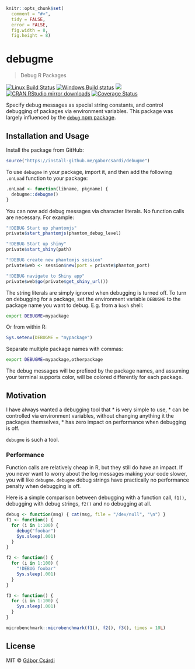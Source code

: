 
```r
knitr::opts_chunk$set(
  comment = "#>",
  tidy = FALSE,
  error = FALSE,
  fig.width = 8,
  fig.height = 8)
```

# debugme

> Debug R Packages

[![Linux Build Status](https://travis-ci.org/gaborcsardi/debugme.svg?branch=master)](https://travis-ci.org/gaborcsardi/debugme)
[![Windows Build status](https://ci.appveyor.com/api/projects/status/github/gaborcsardi/debugme?svg=true)](https://ci.appveyor.com/project/gaborcsardi/debugme)
[![](http://www.r-pkg.org/badges/version/debugme)](http://www.r-pkg.org/pkg/debugme)
[![CRAN RStudio mirror downloads](http://cranlogs.r-pkg.org/badges/debugme)](http://www.r-pkg.org/pkg/debugme)
[![Coverage Status](https://img.shields.io/codecov/c/github/gaborcsardi/debugme/master.svg)](https://codecov.io/github/gaborcsardi/debugme?branch=master)

Specify debug messages as special string constants, and control debugging of
packages via environment variables. This package was largely influenced by
the [`debug` npm package](https://github.com/visionmedia/debug).

## Installation and Usage

Install the package from GitHub:

```r
source("https://install-github.me/gaborcsardi/debugme")
```

To use `debugme` in your package, import it, and then add the following
`.onLoad` function to your package:
```r
.onLoad <- function(libname, pkgname) {
  debugme::debugme()
}
```

You can now add debug messages via character literals. No function calls
are necessary. For example:
```r
"!DEBUG Start up phantomjs"
private$start_phantomjs(phantom_debug_level)

"!DEBUG Start up shiny"
private$start_shiny(path)

"!DEBUG create new phantomjs session"
private$web <- session$new(port = private$phantom_port)

"!DEBUG navigate to Shiny app"
private$web$go(private$get_shiny_url())
```

The string literals are simply ignored when debugging is turned off. To
turn on debugging for a package, set the environment variable `DEBUGME` to
the package name you want to debug. E.g. from a `bash` shell:

```sh
export DEBUGME=mypackage
```

Or from within R:

```r
Sys.setenv(DEBUGME = "mypackage")
```

Separate multiple package names with commas:

```sh
export DEBUGME=mypackage,otherpackage
```

The debug messages will be prefixed by the package names, and assuming your
terminal supports color, will be colored differently for each package.

## Motivation

I have always wanted a debugging tool that
* is very simple to use,
* can be controlled via environment variables, without changing anything
  it the packages themselves,
* has zero impact on performance when debugging is off.

`debugme` is such a tool.

### Performance

Function calls are relatively cheap in R, but they still do have an impact.
If you never want to worry about the log messages making your code slower,
you will like `debugme`. `debugme` debug strings have practically no
performance penalty when debugging is off.

Here is a simple comparison between debugging with a function call, `f1()`,
debugging with debug strings, `f2()` and no debugging at all.

```r
debug <- function(msg) { cat(msg, file = "/dev/null", "\n") }
f1 <- function() {
  for (i in 1:100) {
    debug("foobar")
    Sys.sleep(.001)
  }
}
```

```r
f2 <- function() {
  for (i in 1:100) {
    "!DEBUG foobar"
    Sys.sleep(.001)
  }
}
```

```r
f3 <- function() {
  for (i in 1:100) {
    Sys.sleep(.001)
  }
}
```

```r
microbenchmark::microbenchmark(f1(), f2(), f3(), times = 10L)
```

## License

MIT © [Gábor Csárdi](https://github.com/gaborcsardi)
